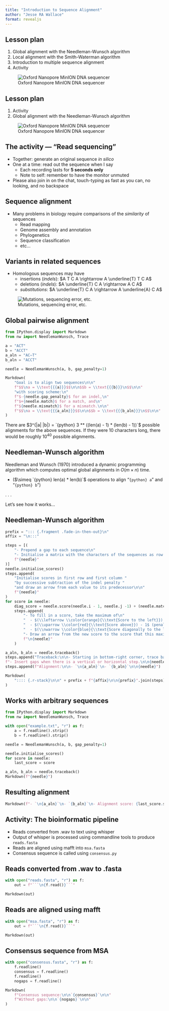 ```yaml
---
title: "Introduction to Sequence Alignment"
author: "Jesse RA Wallace"
format: revealjs
---
```


## Lesson plan {auto-animate=true}

1. Global alignment with the Needleman-Wunsch algorithm
2. Local alignment with the Smith-Waterman algorithm
3. Introduction to multiple sequence alignment
4. Activity

![Oxford Nanopore MinION DNA sequencer](minion.jpeg)

## Lesson plan {auto-animate=true}

1. Activity
2. Global alignment with the Needleman-Wunsch algorithm

![Oxford Nanopore MinION DNA sequencer](minion.jpeg)

## The activity --- "Read sequencing"

::: {.incremental}
- Together: generate an original sequence _in silico_
- One at a time: read out the sequence when I say
  - Each recording lasts for __5 seconds only__
  - Note to self: remember to have the monitor unmuted
- Please also join in on the chat, touch-typing as fast as you can, no looking, and no backspace
:::

## Sequence alignment

- Many problems in biology require comparisons of the _similarity_ of sequences
  - Read mapping
  - Genome assembly and annotation
  - Phylogenetics
  - Sequence classification
  - etc...

## Variants in related sequences

- Homologous sequences may have
  - insertions (_indels_): $A T C A \rightarrow A \underline{T} T C A$
  - deletions (_indels_): $A \underline{T} C A \rightarrow A C A$
  - _substitutions_: $A \underline{T} C A \rightarrow A \underline{A} C A$

![Mutations, sequencing error, etc.](DNA_polymerase_error.svg)

## Global pairwise alignment {.smaller}

```python
from IPython.display import Markdown
from nw import NeedlemanWunsch, Trace

a = "ACT"
b = "ACCT"
a_aln = "AC–T"
b_aln = "ACCT"

needle = NeedlemanWunsch(a, b, gap_penalty=1)

Markdown(
    "Goal is to align two sequences\n\n"
    f"$$\na = \\text{{{a}}}$$\n\n$$b = \\text{{{b}}}\n$$\n\n"
    "with scoring scheme:\n"
    f"$-{needle.gap_penalty}$ for an indel,\n"
    f"$+{needle.match}$ for a match, and\n"
    f"${needle.mismatch}$ for a mismatch.\n\n"
    f"$$\na = \\text{{{a_aln}}}$$\n\n$$b = \\text{{{b_aln}}}\n$$\n\n"
)
```

There are $3^{|a| |b|} = `{python} 3 ** ((len(a) - 1) * (len(b) - 1))`$
possible alignments for the above sequences.
If they were 10 characters long, there would be
roughly $10^{40}$ possible alignments.

## Needleman-Wunsch algorithm

Needleman and Wunsch (1970) introduced a dynamic programming algorithm
which computes optimal global alignments in $O ( m \times n )$ time.

- ($\simeq `{python} len(a) * len(b)`$ operations to align
  "`{python} a`" and "`{python} b`")

. . .

Let's see how it works...

## Needleman-Wunsch algorithm {.smaller}

```python
prefix = "::: {.fragment .fade-in-then-out}\n"
affix = "\n:::"

steps = [(
    "- Prepend a gap to each sequence\n"
    "- Initialise a matrix with the characters of the sequences as row and column labels.\n\n"
    f"{needle}"
)]
needle.initialise_scores()
steps.append(
    "Initialise scores in first row and first column "
    "by successive subtraction of the indel penalty "
    "and draw an arrow from each value to its predecessor\n\n"
    f"{needle}"
)
for score in needle:
    diag_score = needle.score(needle.i - 1, needle.j -1) + (needle.match if needle.a[needle.i] == needle.b[needle.j] else needle.mismatch)
    steps.append(
        "- To fill in a score, take the maximum of\n"
        "  - $(\\leftarrow \\color{orange}{\\text{Score to the left}}) - 1$ (penalty for gap inserted to left sequence)\n"
        "  - $(\\uparrow \\color{red}{\\text{Score above}}) - 1$ (penalty for gap inserted in top sequence)\n"
        "  - $(\\nwarrow \\color{blue}{\\text{Score diagonally to the left and up}}) \pm 1$ (match or mismatch score)\n"
        "- Draw an arrow from the new score to the score that this maximum came from"
        f"\n{needle}"
    )

a_aln, b_aln = needle.traceback()
steps.append("Traceback:\n\n- Starting in bottom-right corner, trace back along arrows\n"
f"- Insert gaps when there is a vertical or horizontal step.\n\n{needle}")
steps.append(f"Alignment:\n\n- `\n{a_aln}`\n- `{b_aln}`\n\n{needle}")

Markdown(
    ":::: {.r-stack}\n\n" + prefix + f"{affix}\n\n{prefix}".join(steps) + affix + "\n\n::::"
)
```

## Works with arbitrary sequences {.smaller}

```python
from IPython.display import Markdown
from nw import NeedlemanWunsch, Trace

with open("example.txt", "r") as f:
    a = f.readline().strip()
    b = f.readline().strip()

needle = NeedlemanWunsch(a, b, gap_penalty=1)

needle.initialise_scores()
for score in needle:
    last_score = score

a_aln, b_aln = needle.traceback()
Markdown(f"{needle}")
```

## Resulting alignment

```python
Markdown(f"- `\n{a_aln}`\n- `{b_aln}`\n- Alignment score: {last_score.score}")
```

## Activity: The bioinformatic pipeline

::: {.incremental}
- Reads converted from .wav to text using whisper
- Output of whisper is processed using commandline tools to produce `reads.fasta`
- Reads are aligned using mafft into `msa.fasta`
- Consensus sequence is called using `consensus.py`
:::

## Reads converted from .wav to .fasta {.smaller}

```python
with open("reads.fasta", "r") as f:
    out = f"```\n{f.read()}```"

Markdown(out)
```

## Reads are aligned using mafft {.smaller}

```python
with open("msa.fasta", "r") as f:
    out = f"```\n{f.read()}```"

Markdown(out)
```

## Consensus sequence from MSA {.smaller}

```python
with open("consensus.fasta", "r") as f:
    f.readline()
    consensus = f.readline()
    f.readline()
    nogaps = f.readline()

Markdown(
    f"Consensus sequence:\n\n`{consensus}`\n\n"
    f"Without gaps:\n\n`{nogaps}`\n\n"
)
```
